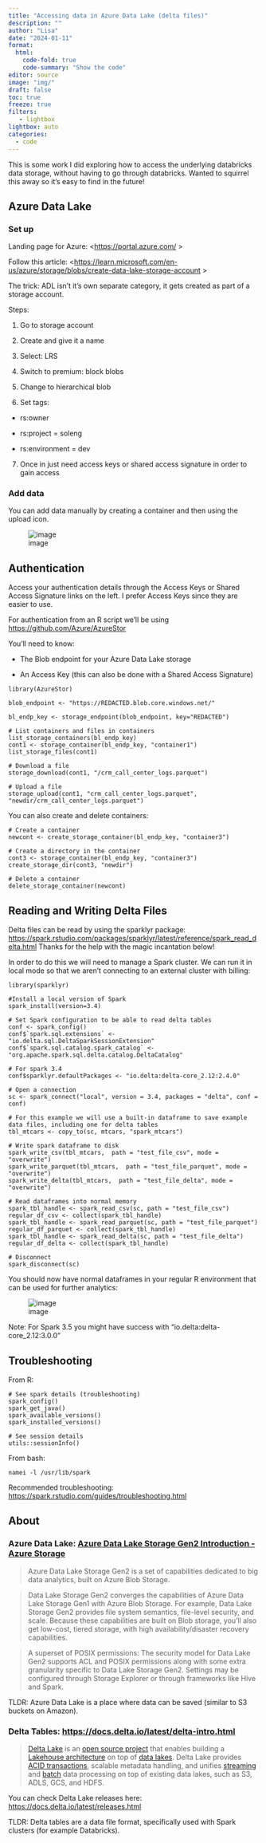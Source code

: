 ```yaml
---
title: "Accessing data in Azure Data Lake (delta files)"
description: ""
author: "Lisa"
date: "2024-01-11"
format:
  html:
    code-fold: true
    code-summary: "Show the code"
editor: source
image: "img/"
draft: false
toc: true
freeze: true
filters:
   - lightbox
lightbox: auto
categories:
  - code
---
```


This is some work I did exploring how to access the underlying databricks data storage, without having to go through databricks. Wanted to squirrel this away so it's easy to find in the future! 

## Azure Data Lake

### Set up

Landing page for Azure: <[https://portal.azure.com/](https://portal.azure.com/) >

Follow this article: <[https://learn.microsoft.com/en-us/azure/storage/blobs/create-data-lake-storage-account](https://learn.microsoft.com/en-us/azure/storage/blobs/create-data-lake-storage-account) >

The trick: ADL isn't it's own separate category, it gets created as part of a storage account.

Steps:

1. Go to storage account
    
2. Create and give it a name
    
3. Select: LRS
    
4. Switch to premium: block blobs
    
5. Change to hierarchical blob
    
6. Set tags:
    

- rs:owner
    
- rs:project = soleng
    
- rs:environment = dev
    

7. Once in just need access keys or shared access signature in order to gain access
    

### Add data

You can add data manually by creating a container and then using the upload icon.

![image](https://gist.github.com/assets/70042237/750bd967-979a-4220-a1f2-9cf5118dfcdd)

## Authentication

Access your authentication details through the Access Keys or Shared Access Signature links on the left. I prefer Access Keys since they are easier to use.

For authentication from an R script we’ll be using [https://github.com/Azure/AzureStor](https://github.com/Azure/AzureStor)

You’ll need to know:

- The Blob endpoint for your Azure Data Lake storage
    
- An Access Key (this can also be done with a Shared Access Signature)
    

```
library(AzureStor)

blob_endpoint <- "https://REDACTED.blob.core.windows.net/"

bl_endp_key <- storage_endpoint(blob_endpoint, key="REDACTED")

# List containers and files in containers
list_storage_containers(bl_endp_key)
cont1 <- storage_container(bl_endp_key, "container1")
list_storage_files(cont1)

# Download a file
storage_download(cont1, "/crm_call_center_logs.parquet")

# Upload a file 
storage_upload(cont1, "crm_call_center_logs.parquet", "newdir/crm_call_center_logs.parquet")
```

You can also create and delete containers:

```
# Create a container
newcont <- create_storage_container(bl_endp_key, "container3")

# Create a directory in the container
cont3 <- storage_container(bl_endp_key, "container3")
create_storage_dir(cont3, "newdir")

# Delete a container
delete_storage_container(newcont)
```

## Reading and Writing Delta Files

Delta files can be read by using the sparklyr package: [https://spark.rstudio.com/packages/sparklyr/latest/reference/spark_read_delta.html](https://spark.rstudio.com/packages/sparklyr/latest/reference/spark_read_delta.html) Thanks for the help with the magic incantation below!

In order to do this we will need to manage a Spark cluster. We can run it in local mode so that we aren’t connecting to an external cluster with billing:

```
library(sparklyr)

#Install a local version of Spark
spark_install(version=3.4)

# Set Spark configuration to be able to read delta tables
conf <- spark_config()
conf$`spark.sql.extensions` <- "io.delta.sql.DeltaSparkSessionExtension"
conf$`spark.sql.catalog.spark_catalog` <- "org.apache.spark.sql.delta.catalog.DeltaCatalog"

# For spark 3.4 
conf$sparklyr.defaultPackages <- "io.delta:delta-core_2.12:2.4.0"

# Open a connection
sc <- spark_connect("local", version = 3.4, packages = "delta", conf = conf)

# For this example we will use a built-in dataframe to save example data files, including one for delta tables
tbl_mtcars <- copy_to(sc, mtcars, "spark_mtcars")

# Write spark dataframe to disk
spark_write_csv(tbl_mtcars,  path = "test_file_csv", mode = "overwrite")
spark_write_parquet(tbl_mtcars,  path = "test_file_parquet", mode = "overwrite")
spark_write_delta(tbl_mtcars,  path = "test_file_delta", mode = "overwrite")

# Read dataframes into normal memory
spark_tbl_handle <- spark_read_csv(sc, path = "test_file_csv")
regular_df_csv <- collect(spark_tbl_handle)
spark_tbl_handle <- spark_read_parquet(sc, path = "test_file_parquet")
regular_df_parquet <- collect(spark_tbl_handle)
spark_tbl_handle <- spark_read_delta(sc, path = "test_file_delta")
regular_df_delta <- collect(spark_tbl_handle)

# Disconnect
spark_disconnect(sc)
```

You should now have normal dataframes in your regular R environment that can be used for further analytics:

![image](https://gist.github.com/assets/70042237/52a8fd86-8f58-4688-87a6-7a5433d28aee)

Note: For Spark 3.5 you might have success with “io.delta:delta-core_2.12:3.0.0”

## Troubleshooting

From R:

```
# See spark details (troubleshooting)
spark_config()
spark_get_java()
spark_available_versions()
spark_installed_versions()

# See session details
utils::sessionInfo() 
```

From bash:

```
namei -l /usr/lib/spark
```

Recommended troubleshooting: [https://spark.rstudio.com/guides/troubleshooting.html](https://spark.rstudio.com/guides/troubleshooting.html)


## About

### Azure Data Lake: [Azure Data Lake Storage Gen2 Introduction - Azure Storage](https://learn.microsoft.com/en-us/azure/storage/blobs/data-lake-storage-introduction)

> Azure Data Lake Storage Gen2 is a set of capabilities dedicated to big data analytics, built on Azure Blob Storage.

> Data Lake Storage Gen2 converges the capabilities of Azure Data Lake Storage Gen1 with Azure Blob Storage. For example, Data Lake Storage Gen2 provides file system semantics, file-level security, and scale. Because these capabilities are built on Blob storage, you'll also get low-cost, tiered storage, with high availability/disaster recovery capabilities.

> A superset of POSIX permissions: The security model for Data Lake Gen2 supports ACL and POSIX permissions along with some extra granularity specific to Data Lake Storage Gen2. Settings may be configured through Storage Explorer or through frameworks like Hive and Spark.

TLDR: Azure Data Lake is a place where data can be saved (similar to S3 buckets on Amazon).

### Delta Tables: [https://docs.delta.io/latest/delta-intro.html](https://docs.delta.io/latest/delta-intro.html)

> [Delta Lake](https://delta.io/) is an [open source project](https://github.com/delta-io/delta) that enables building a [Lakehouse architecture](https://databricks.com/blog/2020/01/30/what-is-a-data-lakehouse.html) on top of [data lakes](https://databricks.com/discover/data-lakes/introduction). Delta Lake provides [ACID transactions](https://docs.delta.io/latest/concurrency-control.html), scalable metadata handling, and unifies [streaming](https://docs.delta.io/latest/delta-streaming.html) and [batch](https://docs.delta.io/latest/delta-batch.html) data processing on top of existing data lakes, such as S3, ADLS, GCS, and HDFS.

You can check Delta Lake releases here: [https://docs.delta.io/latest/releases.html](https://docs.delta.io/latest/releases.html)

TLDR: Delta tables are a data file format, specifically used with Spark clusters (for example Databricks).







